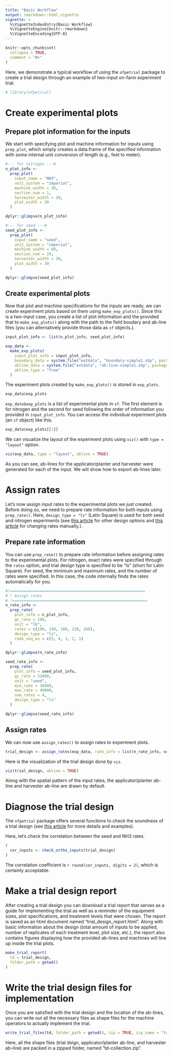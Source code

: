 ```yaml
---
title: "Basic Workflow"
output: rmarkdown::html_vignette
vignette: >
  %\VignetteIndexEntry{Basic Workflow}
  %\VignetteEngine{knitr::rmarkdown}
  %\VignetteEncoding{UTF-8}
---
```


```r
knitr::opts_chunk$set(
  collapse = TRUE,
  comment = "#>"
)
```

Here, we demonstrate a typical workflow of using the `ofpetrial` package to create a trial design through an example of two-input on-farm experiment trial.

```r
# library(ofpetrial)
```

# Create experimental plots

## Prepare plot information for the inputs

We start with specifying plot and machine information for inputs using `prep_plot`, which simply creates a data.frame of the specified information with some internal unit conversion of length (e.g., feet to meter).

```r
#--- for nitrogen ---#
n_plot_info <-
  prep_plot(
    input_name = "NH3",
    unit_system = "imperial",
    machine_width = 30,
    section_num = 1,
    harvester_width = 30,
    plot_width = 30
  )

dplyr::glimpse(n_plot_info)

#--- for seed ---#
seed_plot_info <-
  prep_plot(
    input_name = "seed",
    unit_system = "imperial",
    machine_width = 60,
    section_num = 24,
    harvester_width = 30,
    plot_width = 30
  )

dplyr::glimpse(seed_plot_info)
```

## Create experimental plots

Now that plot and machine specifications for the inputs are ready, we can create experiment plots based on them using `make_exp_plots()`. Since this is a two-input case, you create a list of plot information and the provided that to `make_exp_plots()` along with the path to the field boudary and ab-line files (you can alternatively provide those data as `sf` objects.).

```r
input_plot_info <- list(n_plot_info, seed_plot_info)

exp_data <-
  make_exp_plots(
    input_plot_info = input_plot_info,
    boundary_data = system.file("extdata", "boundary-simple1.shp", package = "ofpetrial"),
    abline_data = system.file("extdata", "ab-line-simple1.shp", package = "ofpetrial"),
    abline_type = "free"
  )
```

The experiment plots created by `make_exp_plots()` is stored in `exp_plots`.

```r
exp_data$exp_plots
```

`exp_data$exp_plots` is a list of experimental plots in `sf`. The first element is for nitrogen and the second for seed following the order of information you provided in `input_plot_info`. You can access the individual experiment plots (an `sf` object) like this.

```r
exp_data$exp_plots[[1]]
```

We can visualize the layout of the experiment plots using `viz()` with `type = "layout"` option.

```r
viz(exp_data, type = "layout", abline = TRUE)
```

As you can see, ab-lines for the applicator/planter and harvester were generated for each of the input. We will show how to export ab-lines later.

# Assign rates

Let's now assign input rates to the experimental plots we just created. Before doing so, we need to prepare rate information for both inputs using `prep_rate()`. Here, `design_type = "ls"` (Latin Square) is used for both seed and nitrogen experiments (see [this article](https://difm-brain.github.io/ofpetrial/articles/V1-trial-design-options.html) for other design options and [this article](https://difm-brain.github.io/ofpetrial/articles/V3-change-rates-manually.html) for changing rates manually.).

## Prepare rate information

You can use `prep_rate()` to prepare rate information before assigning rates to the experimental plots. For nitrogen, exact rates were specified through the `rates` option, and trial design type is specified to be "ls" (short for Latin Square). For seed, the minimum and maximum rates, and the number of rates were specified. In this case, the code internally finds the rates automatically for you.  

```r
#!===========================================================
# ! Assign rates
# !===========================================================
n_rate_info <-
  prep_rate(
    plot_info = n_plot_info,
    gc_rate = 180,
    unit = "lb",
    rates = c(100, 140, 180, 220, 260),
    design_type = "ls",
    rank_seq_ws = c(5, 4, 3, 2, 1)
  )

dplyr::glimpse(n_rate_info)

seed_rate_info <-
  prep_rate(
    plot_info = seed_plot_info,
    gc_rate = 32000,
    unit = "seed",
    min_rate = 16000,
    max_rate = 40000,
    num_rates = 4,
    design_type = "ls"
  )

dplyr::glimpse(seed_rate_info)
```

## Assign rates

We can now use `assign_rates()` to assign rates to experiment plots.

```r
trial_design <- assign_rates(exp_data, rate_info = list(n_rate_info, seed_rate_info))
```

Here is the visualization of the trial design done by `viz`.

```r
viz(trial_design, abline = TRUE)
```

Along with the spatial pattern of the input rates, the applicator/planter ab-line and harvester ab-line are drawn by default.

# Diagnose the trial design

The `ofpetrial` package offers several functions to check the soundness of a trial design (see [this article](https://difm-brain.github.io/ofpetrial/articles/V4-diagnose-td.html) for more details and examples). 

Here, let's check the correlation between the seed and NH3 rates. 

```r
(
  cor_inputs <- check_ortho_inputs(trial_design)
)
```

The correlation coefficient is `r round(cor_inputs, digits = 2)`, which is certainly acceptable.

# Make a trial design report

After creating a trial design you can download a trial report that serves as a guide for implementing the trial as well as a reminder of the equipment sizes, plot specifications, and treatment levels that were chosen. The report is saved as an html document named "trial_design_report.html". Along with basic information about the design (total amount of inputs to be applied, number of replicates of each treatment level, plot size, etc.), the report also contains figures displaying how the provided ab-lines and machines will line up inside the trial plots. 

```r
make_trial_report(
  td = trial_design,
  folder_path = getwd()
)
```

# Write the trial design files for implementation

Once you are satisfied with the trial design and the location of the ab-lines, you can write out all the necessary files as shape files for the machine operators to actually implement the trial.

```r
write_trial_files(td, folder_path = getwd(), zip = TRUE, zip_name = "td-collection")
```

Here, all the shape files (trial dsign, applicator/planter ab-line, and harvester ab-line) are packed in a zipped folder, named "td-collection.zip".
